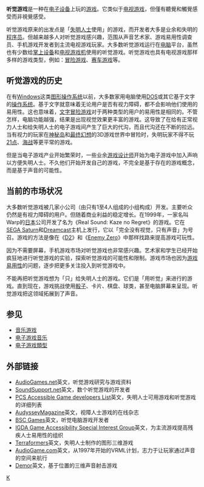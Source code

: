 {{no footnotes|time=2019-12-10T10:16:26+00:00}}
{{NoteTA
| G1 = Games
}}

'''听觉游戏'''是一种在[[电子设备|电子设备]]上玩的[[游戏|游戏]]。它类似于[[电视游戏|电视游戏]]，但僅有聽覺和觸覺感受而非視覺感受。

听觉游戏原来的出发点是「[[失明人士|失明人士]]使用」的游戏，而开发者大多是业余和失明的[[程序员|程序员]]。但越来越多人对听觉游戏感兴趣，范围从声音艺术家、游戏易用性调查员、手机游戏开发者到主流电视游戏玩家。大多数听觉游戏运行在[[电脑|电脑]]平台，虽然也有少数给[[掌上设备|掌上设备]]和[[电视游戏机|电视游戏机]]使用的听觉游戏。听觉游戏也具有电视游戏那样多样的游戏类型，例如：[[冒险游戏|冒险游戏]]、[[赛车游戏|赛车游戏]]等。

== 听觉游戏的历史 ==
在有[[Windows|Windows]]这类[[图形操作系统|图形操作系统]]以前，大多数家用电脑使用[[DOS|DOS]]或其它基于文字的[[操作系统|操作系统]]。基于文字就意味着无论用户是否有视力障碍，都不会影响他们使用的易用性。这也意味着，[[文字冒险游戏|文字冒险游戏]]对于两种类型的用户的易用性是相同的。不管怎样，电脑功能越强，结果是出现视觉效果更丰富的游戏。这导致了在给有正常视力人士和给失明人士的电子游戏间产生了巨大的代沟，而且代沟还在不断的拉远。当有视力的玩家在[[神秘岛|神秘岛]]和[[最终幻想|最终幻想]]的3D游戏世界中冒险时，失明玩家不得不玩[[21点|21点]]、[[海战_(游戏)|海战]]等更平常的游戏。

但是当电子游戏产业开始繁荣时，一些业余[[游戏设计师|游戏设计师]]开始为电子游戏中加入声响以方便失明人士。不久他们开始开发自己的游戏，不完全是基于存在的游戏概念，而是基于声音的可能性。

== 当前的市场状况 ==
大多数听觉游戏被几家小公司（由只有1至4人组成的小组构成）开发。主要听众仍然是有视力障碍的用户。但随着商业利益的稳定增长。在1999年，一家名叫Warp的[[日本|日本]]公司开发了名为《Real Sound: Kaze no Regret》的游戏。它在[[SEGA_Saturn|SEGA Saturn]]和[[Dreamcast|Dreamcast]]主机上发行，它以「完全没有视觉，只有声音」为号召。游戏的方法是像在《[[D2|D2]]》和《[[Enemy_Zero|Enemy Zero]]》中那样找路来提高游戏可玩性。

因为不需要屏幕，手机游戏市场对听觉游戏也非常感兴趣。艺术家和学生已经开始疯狂地进行听觉游戏的实验，探索听觉游戏的可能性和限制。游戏市场也因为[[游戏易用性|游戏易用性]]的问题，逐步把更多关注投入到听觉游戏中。

不能再把听觉游戏想为「只」给失明人士的游戏。它们是「用听觉」来进行的游戏。直到现在，游戏挑战使用[[骰子|骰子]]、卡片、棋盘、球类，甚至电脑屏幕来呈现。听觉游戏把这领域拓展到了声音。

== 参见 ==
* [[音乐游戏|音乐游戏]]
* [[电子游戏音乐|电子游戏音乐]]
* [[电子游戏類型|电子游戏類型]]

== 外部链接 ==
* [http://www.audiogames.net/ AudioGames.net]{{Wayback|url=http://www.audiogames.net/ |date=20201112030059 }}英文，听觉游戏研究与游戏资料
* [https://web.archive.org/web/20170918112116/http://soundsupport.net/ SoundSupport.net]英文，数个听觉游戏的开发者
* [http://www.pcsgames.net/game-co.htm PCS Accessible Game developers List]{{Wayback|url=http://www.pcsgames.net/game-co.htm |date=20201111233457 }}英文，失明人士可用游戏和听觉游戏的详细列表
* [https://web.archive.org/web/20170519153955/http://audysseymagazine.org/ AudysseyMagazine]英文，视障人士游戏的在线杂志
* [http://www.bscgames.com/ BSC Games]{{Wayback|url=http://www.bscgames.com/ |date=20190628170214 }}英文，听觉电脑游戏开发者
* [https://web.archive.org/web/20041009234512/http://www.igda.org/accessibility/ IGDA Game Accessibility Special Interest Group]英文，为主流游戏提高残疾人士易用性的组织
* [http://www.terraformers.nu/ Terraformers]{{Wayback|url=http://www.terraformers.nu/ |date=20201003081830 }}英文，失明人士制作的图形三维游戏
* [http://www.audiogame.com/ AudioGame.com]{{Wayback|url=http://www.audiogame.com/ |date=20201124095438 }}英文，从1997年开始的VRML计划，志力于让玩家通过声音的空间来航行
* [https://web.archive.org/web/20041010142928/http://student-kmt.hku.nl/~g7/site/index_.html Demor]英文，基于位置的三维声音射击游戏

{{電子遊戲類型}}

[[Category:电子游戏类型|K]]